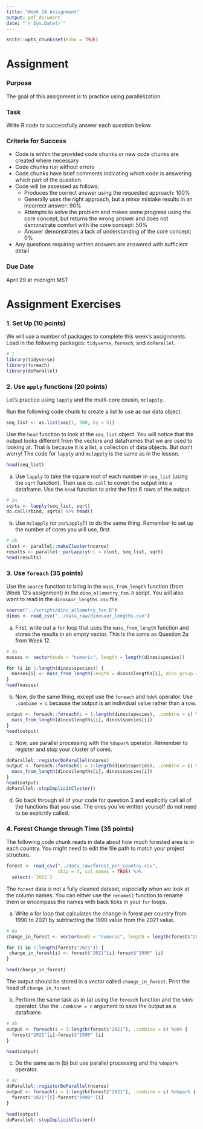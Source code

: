 ```yaml
---
title: "Week 14 Assignment"
output: pdf_document
date: "`r Sys.Date()`"
---
```


```r
knitr::opts_chunk$set(echo = TRUE)
```

# Assignment

### Purpose

The goal of this assignment is to practice using parallelization.

### Task

Write R code to successfully answer each question below.

### Criteria for Success

-   Code is within the provided code chunks or new code chunks are created where necessary
-   Code chunks run without errors
-   Code chunks have brief comments indicating which code is answering which part of the question
-   Code will be assessed as follows:
    -   Produces the correct answer using the requested approach: 100%
    -   Generally uses the right approach, but a minor mistake results in an incorrect answer: 90%
    -   Attempts to solve the problem and makes some progress using the core concept, but returns the wrong answer and does not demonstrate comfort with the core concept: 50%
    -   Answer demonstrates a lack of understanding of the core concept: 0%
-   Any questions requiring written answers are answered with sufficient detail

### Due Date

April 29 at midnight MST

# Assignment Exercises

### 1. Set Up (10 points)

We will use a number of packages to complete this week's assignments. Load in the following packages: `tidyverse`, `foreach`, and `doParallel`.
```r
# 1
library(tidyverse)
library(foreach)
library(doParallel)
```


### 2. Use `apply` functions (20 points)

Let's practice using `lapply` and the mutli-core cousin, `mclapply`.

Run the following code chunk to create a list to use as our data object.

```r
seq_list <- as.list(seq(1, 500, by = 5))
```

Use the `head` function to look at the `seq_list` object. You will notice that the output looks different from the vectors and dataframes that we are used to looking at. That is because it is a list, a collection of data objects. But don't worry! The code for `lapply` and `mclapply` is the same as in the lesson.
```r
head(seq_list)
```


(a) Use `lapply` to take the square root of each number in `seq_list` (using the `sqrt` function). Then use `do.call` to covert the output into a dataframe. Use the `head` function to print the first 6 rows of the output.

```r
# 2a
sqrts <- lapply(seq_list, sqrt)
do.call(rbind, sqrts) %>% head()
```


(b) Use `mclapply` (or `parLapply`!!) to do the same thing. Remember to set up the number of cores you will use, first.

```r
# 2b
clust <- parallel::makeCluster(ncores)
results <- parallel::parLapply(cl = clust, seq_list, sqrt)
head(results)
```


### 3. Use `foreach` (35 points)

Use the `source` function to bring in the `mass_from_length` function (from Week 12's assignment) in the `dino_allometry_fxn.R` script. You will also want to read in the `dinosaur_lengths.csv` file.

```r
source("../scripts/dino_allometry_fxn.R")
dinos <- read_csv("../data_raw/dinosaur_lengths.csv")
```


(a) First, write out a `for` loop that uses the `mass_from_length` function and stores the results in an empty vector. This is the same as Question 2a from Week 12.

```r
# 3a
masses <- vector(mode = "numeric", length = length(dinos$species))

for (i in 1:length(dinos$species)) {
  masses[i] <- mass_from_length(length = dinos$lengths[i], dino_group = dinos$species[i])
}
head(masses)
```


(b) Now, do the same thing, except use the `foreach` and `%do%` operator. Use `.combine = c` because the output is an individual value rather than a row.

```r
output <- foreach::foreach(i = 1:length(dinos$species), .combine = c) %do% {
  mass_from_length(dinos$lengths[i], dinos$species[i])
}
head(output)
```


(c) Now, use parallel processing with the `%dopar%` operator. Remember to register and stop your cluster of cores.

```r
doParallel::registerDoParallel(ncores)
output <- foreach::foreach(i = 1:length(dinos$species), .combine = c) %dopar% {
  mass_from_length(dinos$lengths[i], dinos$species[i])
}
head(output)
doParallel::stopImplicitCluster()
```


(d) Go back through all of your code for question 3 and explicitly call all of the functions that you use. The ones you've written yourself do not need to be explicitly called.

### 4. Forest Change through Time (35 points)

The following code chunk reads in data about how much forested area is in each country. You might need to edit the file path to match your project structure.

```r
forest <- read_csv("../data_raw/forest_per_country.csv", 
                   skip = 4, col_names = TRUE) %>% 
  select(-`2022`)
```

The `forest` data is not a fully cleaned dataset, especially when we look at the column names. You can either use the `rename()` function to rename them or encompass the names with back ticks in your `for` loops.

(a) Write a for loop that calculates the change in forest per country from 1990 to 2021 by subtracting the 1990 value from the 2021 value.
```r
# 4a
change_in_forest <- vector(mode = "numeric", length = length(forest$"2021"))

for (i in 1:length(forest$"2021")) {
 change_in_forest[i] <- forest$"2021"[i]-forest$"1990" [i]
}

head(change_in_forest)
```


The output should be stored in a vector called `change_in_forest`. Print the head of `change_in_forest`.

(b) Perform the same task as in (a) using the `foreach` function and the `%do%` operator. Use the `.combine = c` argument to save the output as a dataframe.

```r
# 4b
output <- foreach(i = 1:length(forest$"2021"), .combine = c) %do% {
  forest$"2021"[i]-forest$"1990" [i]
}

head(output)
```


(c) Do the same as in (b) but use parallel processing and the `%dopar%` operator.

```r
# 4c
doParallel::registerDoParallel(ncores)
output <- foreach(i = 1:length(forest$"2021"), .combine = c) %dopar% {
  forest$"2021"[i]-forest$"1990" [i]
}

head(output)
doParallel::stopImplicitCluster()
```

